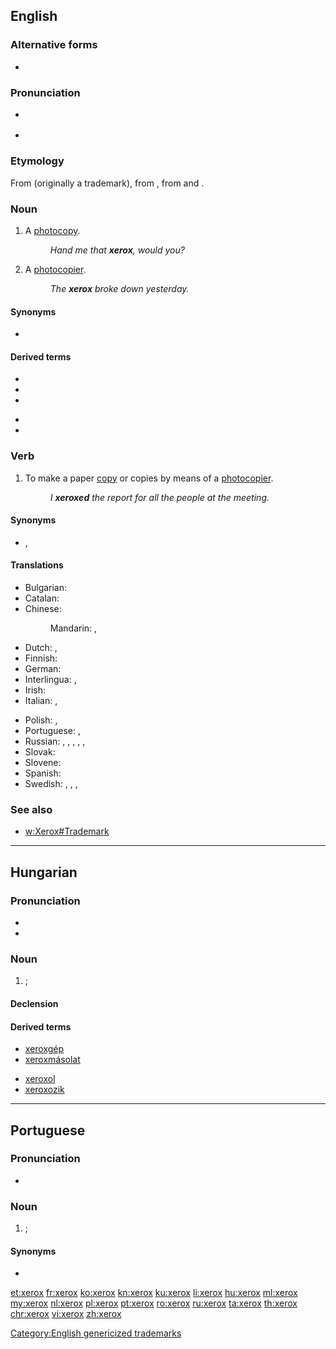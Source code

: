 {{also|Xerox}}
==English==

===Alternative forms===
* {{l|en|Xerox}}

===Pronunciation===
* {{a|UK}} {{IPA|/ˈzɛ.ɹɒks/|lang=en}}
*: {{hyphenation|xe|rox|lang=en}}
* {{a|US}} {{IPA|/ˈziː(ə)ɹ.ɑks/|lang=en}}
*: {{hyphenation|xer|ox|lang=en}}

===Etymology===
From {{term|Xerox||a photocopier}} (originally a trademark), from {{term|xerography}}, from {{etyl|grc|en}} {{m|grc|ξηρός||dry}} and {{m|grc|γραφή||writing}}.

===Noun===
{{en-noun|es}}

# {{label|en|slang|North America}} A [[photocopy]].
#: ''Hand me that '''xerox''', would you?''
# A [[photocopier]].
#: ''The '''xerox''' broke down yesterday.''

====Synonyms====
* {{l|en|photocopy}}

====Derived terms====
{{der-top}}
* {{l|en|xerocracy}}
* {{l|en|xerox copy}}
* {{l|en|xeroxable}}
{{der-mid}}
* {{l|en|xeroxer}}
* {{l|en|xeroxlore}}
{{der-bottom}}

===Verb===
{{en-verb|es}}

# {{label|en|slang|North America}} To make a paper [[copy]] or copies by means of a [[photocopier]].
#: ''I '''xeroxed''' the report for all the people at the meeting.''

====Synonyms====
* {{sense|make a paper copy}} {{l|en|copy}}, {{l|en|photocopy}}

====Translations====
{{trans-top|to make photocopies}}
* Bulgarian: {{t+|bg|копи́рам|impf|pf}}
* Catalan: {{t+|ca|fotocopiar}}
* Chinese:
*: Mandarin: {{t+|cmn|複印|sc=Hani}}, {{t|cmn|复印|tr=fùyìn|sc=Hani}}
* Dutch: {{t+|nl|fotokopiëren}}, {{t+|nl|kopiëren}}
* Finnish: {{t+|fi|kopioida}}
* German: {{t+|de|fotokopieren}}
* Interlingua: {{t|ia|photocopiar}}, {{t|ia|xeroxar}}
* Irish: {{t|ga|fótachóipeáil}}
* Italian: {{t+|it|fotocopiare}}, {{t|it|xerocopiare}}
{{trans-mid}}
* Polish: {{t|pl|kserować}}, {{t|pl|skserować}}
* Portuguese: {{t+|pt|fotocopiar}}, {{t+|pt|xerocar}}
* Russian: {{t+|ru|ксерокопи́ровать|impf}}, {{t+|ru|отксерокопи́ровать|pf}}, {{t+|ru|фотокопи́ровать|impf}}, {{t|ru|отфотокопи́ровать|pf}}, {{t+|ru|ксе́рить|impf}}, {{t+|ru|отксе́рить|pf}}
* Slovak: {{t|sk|xeroxovať}}
* Slovene: {{t|sl|fotokopirati}}
* Spanish: {{t+|es|fotocopiar}}
* Swedish: {{t+|sv|ranka}}, {{t+|sv|kopiera}}, {{t|sv|fotokopiera}}, {{t|sv|stencilera}}
{{trans-bottom}}

===See also===
* [[w:Xerox#Trademark]]

[[Category:English genericized trademarks]]

----

==Hungarian==

===Pronunciation===
* {{hu-IPA}}
* {{hyphenation|xe|rox|lang=hu}}

===Noun===
{{hu-noun|ok}}

# {{l|en|photocopy}}; {{l|en|xerox}} {{gloss|copy of a document made using a photocopier}}

====Declension====
{{hu-infl-nom|xeroxo|o|v=sz}}{{hu-pos-otok|xerox||ai}}

====Derived terms====
{{der-top}}
* [[xeroxgép]]
* [[xeroxmásolat]]
{{der-mid}}
* [[xeroxol]]
* [[xeroxozik]]
{{der-bottom}}

----

==Portuguese==

===Pronunciation===
* {{a|Brazil}} {{IPA|/ʃe.ˈɾɔk(i)s/|lang=pt}}

===Noun===
{{pt-noun|m|xerox|pl2=xeroxes}}

# {{l|en|photocopy}}; {{l|en|xerox}} {{gloss|copy of a document made using a photocopier}}

====Synonyms====
* {{l|pt|fotocópia}}

[[et:xerox]]
[[fr:xerox]]
[[ko:xerox]]
[[kn:xerox]]
[[ku:xerox]]
[[li:xerox]]
[[hu:xerox]]
[[ml:xerox]]
[[my:xerox]]
[[nl:xerox]]
[[pl:xerox]]
[[pt:xerox]]
[[ro:xerox]]
[[ru:xerox]]
[[ta:xerox]]
[[th:xerox]]
[[chr:xerox]]
[[vi:xerox]]
[[zh:xerox]]